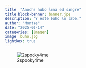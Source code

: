 ```yaml
---
title: "Anoche hubo luna ed sangre"
title-block-banner: banner.jpg
description: "Y este búho lo sabe."
author: "Montse"
date: "2025-03-14"
categories: [imagen]
image: buho.jpg
lightbox: true
---
```


![2spooky4me](buho.jpg)